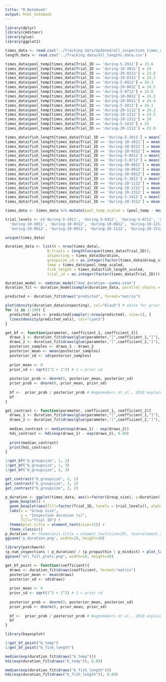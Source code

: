 ```yaml
---
title: "R Notebook"
output: html_notebook
---
```


```r
library(dplyr)
library(cmdstanr)
library(glue)
library(ggplot2)
```


```r
times_data <- read.csv("../Tracking data/Updated/all_inspection_times_data.csv")
length_data <- read.csv('../Tracking data/all_lengths_data.csv')

times_data$pool_temp[times_data$Trial_ID == 'during-5-2911'] = 23.6
times_data$pool_temp[times_data$Trial_ID == 'during-10-3011'] = 24
times_data$pool_temp[times_data$Trial_ID == 'during-20-0212'] = 23.8
times_data$pool_temp[times_data$Trial_ID == 'during-10-0312'] = 24.2
times_data$pool_temp[times_data$Trial_ID == 'during-5-0412'] = 24.3
times_data$pool_temp[times_data$Trial_ID == 'during-20-0612'] = 24.5
times_data$pool_temp[times_data$Trial_ID == 'during-5-0712'] = 24.6
times_data$pool_temp[times_data$Trial_ID == 'during-10-0812'] = 24.2
times_data$pool_temp[times_data$Trial_ID == 'during-20-0912'] = 24.4
times_data$pool_temp[times_data$Trial_ID == 'during-5-1012'] = 24.1
times_data$pool_temp[times_data$Trial_ID == 'during-20-1112'] = 24.2
times_data$pool_temp[times_data$Trial_ID == 'during-10-1212'] = 24.5
times_data$pool_temp[times_data$Trial_ID == 'during-10-1312'] = 24
times_data$pool_temp[times_data$Trial_ID == 'during-5-1412'] = 25
times_data$pool_temp[times_data$Trial_ID == 'during-20-1512'] = 23.8

times_data$fish_length[times_data$Trial_ID == 'during-5-2911'] = mean(length_data$Length[length_data$Date == '2911'])
times_data$fish_length[times_data$Trial_ID == 'during-10-3011'] = mean(length_data$Length[length_data$Date == '3011'])
times_data$fish_length[times_data$Trial_ID == 'during-20-0212'] = mean(length_data$Length[length_data$Date == '212'])
times_data$fish_length[times_data$Trial_ID == 'during-10-0312'] = mean(length_data$Length[length_data$Date == '312'])
times_data$fish_length[times_data$Trial_ID == 'during-5-0412'] = mean(length_data$Length[length_data$Date == '412'])
times_data$fish_length[times_data$Trial_ID == 'during-5-0712'] = mean(length_data$Length[length_data$Date == '712'])
times_data$fish_length[times_data$Trial_ID == 'during-20-0612'] = mean(length_data$Length[length_data$Date == '612'])
times_data$fish_length[times_data$Trial_ID == 'during-10-0812'] = mean(length_data$Length[length_data$Date == '812'])
times_data$fish_length[times_data$Trial_ID == 'during-20-0912'] = mean(length_data$Length[length_data$Date == '912'])
times_data$fish_length[times_data$Trial_ID == 'during-5-1012'] = mean(length_data$Length[length_data$Date == '1012'])
times_data$fish_length[times_data$Trial_ID == 'during-20-1112'] = mean(length_data$Length[length_data$Date == '1112'])
times_data$fish_length[times_data$Trial_ID == 'during-10-1212'] = mean(length_data$Length[length_data$Date == '1212'])
times_data$fish_length[times_data$Trial_ID == 'during-10-1312'] = mean(length_data$Length[length_data$Date == '1312'])
times_data$fish_length[times_data$Trial_ID == 'during-5-1412'] = mean(length_data$Length[length_data$Date == '1412'])
times_data$fish_length[times_data$Trial_ID == 'during-20-1512'] = mean(length_data$Length[length_data$Date == '1512'])

times_data <- times_data %>% mutate(pool_temp_scaled = (pool_temp - mean(pool_temp))/sd(pool_temp), fish_length_scaled = (fish_length - mean(fish_length))/sd(fish_length))

trial_levels <- c('during-5-2911', 'during-5-0412', 'during-5-0712', 'during-5-1012', 'during-5-1412',
  'during-10-3011', 'during-10-0312', 'during-10-0812', 'during-10-1212', 'during-10-1312','during-20-0212',
  'during-20-0612', 'during-20-0912', 'during-20-1112', 'during-20-1512')

unique(times_data)

```



```r
duration_data <- list(N = nrow(times_data),
                   N_trials = length(unique(times_data$Trial_ID)),
                   inspecting = times_data$Duration,
                   groupsize_id = as.integer(factor(times_data$Group_size, levels = c("5", "10", "20"))),
                   temp = times_data$pool_temp_scaled,
                   fish_length = times_data$fish_length_scaled,
                   trial_id = as.integer(factor(times_data$Trial_ID)))

duration_model <- cmdstan_model("mod_duration--gamma.stan")
duration_fit <- duration_model$sample(duration_data, parallel_chains = 4)

```

```r
predicted <- duration_fit$draws("predicted", format="matrix")

plot(density(duration_data$inspecting), col="black") # white for prior checks!
for (i in 1:100) {
  predicted_vals <- predicted[sample(1:nrow(predicted), size=1), ]
  lines(density(predicted_vals), col="cyan3")
}

```

```r
get_bf <- function(parameter, coefficient_1, coefficient_2){
  draws_1 <- duration_fit$draws(glue(parameter,"[",coefficient_1,"]"), format="matrix")
  draws_2 <- duration_fit$draws(glue(parameter,"[",coefficient_2,"]"), format="matrix")
  posterior_samples <- draws_1 - draws_2
  posterior_mean <- mean(posterior_samples)
  posterior_sd <- sd(posterior_samples)
  
  prior_mean <- 0
  prior_sd <- sqrt(1^2 + 1^2) # 1 = prior sd
  
  posterior_prob <- dnorm(0, posterior_mean, posterior_sd)
  prior_prob <- dnorm(0, prior_mean, prior_sd)
  
  bf <-  prior_prob / posterior_prob # Wagenmakers et al., 2010 explains how this works -- prior / posterior give prob of posterior.
  bf
}

get_contrast <- function(parameter, coefficient_1, coefficient_2){
  draws_1 <- duration_fit$draws(glue(parameter,"[",coefficient_1,"]"), format="matrix")
  draws_2 <- duration_fit$draws(glue(parameter,"[",coefficient_2,"]"), format="matrix")
  
  median_contrast <- median(exp(draws_1) - exp(draws_2))
  hdi_contrast <- hdi(exp(draws_1) - exp(draws_2), 0.89)
  
  print(median_contrast)
  print(hdi_contrast)
}
```

```r
1/get_bf("b_groupsize", 1, 2)
1/get_bf("b_groupsize", 1, 3)
1/get_bf("b_groupsize", 2, 3)

get_contrast("b_groupsize", 2, 1)
get_contrast("b_groupsize", 3, 1)
get_contrast("b_groupsize", 3, 2)
```


```r
p_duration <- ggplot(times_data, aes(x=factor(Group_size), y=Duration)) + 
  geom_boxplot() +
  geom_boxplot(aes(fill=factor(Trial_ID, levels = trial_levels)), alpha=0.5) +
  labs(x = "Group size",
       y = "Inspection duration (s)",
       fill="Trial ID") + 
  theme(plot.title = element_text(size=15)) +
  theme_classic()
p_duration  #+ theme(axis.title = element_text(size=20), text=element_text(size=15))
ggsave('p_duration.png', width=10, height=10)

```

```r
library(patchwork)
(p_num_inspections | p_duration) / (p_propwithin | p_mindist) + plot_layout(guides="collect")
ggsave("all_full_plots.png", width=10, height=10)
```

```r
get_bf_point <- function(coefficient){
  draws <- duration_fit$draws(coefficient, format="matrix")
  posterior_mean <- mean(draws)
  posterior_sd <- sd(draws)
  
  prior_mean <- 0
  prior_sd <- sqrt(1^2 + 1^2) # 1 = prior sd
  
  posterior_prob <- dnorm(0, posterior_mean, posterior_sd)
  prior_prob <- dnorm(0, prior_mean, prior_sd)
  
  bf <-  prior_prob / posterior_prob # Wagenmakers et al., 2010 explains how this works -- prior / posterior give prob of posterior.
  bf
}
```


```r
library(bayesplot)

1/get_bf_point("b_temp")
1/get_bf_point("b_fish_length")

median(exp(duration_fit$draws("b_temp")))
hdi(exp(duration_fit$draws("b_temp")), 0.89)

median(exp(duration_fit$draws("b_fish_length")))
hdi(exp(duration_fit$draws("b_fish_length")), 0.89)


```


